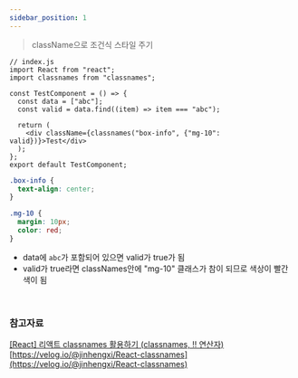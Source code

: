 ```yaml
---
sidebar_position: 1
---
```


> className으로 조건식 스타일 주기

```JS
// index.js
import React from "react";
import classnames from "classnames";

const TestComponent = () => {
  const data = ["abc"];
  const valid = data.find((item) => item === "abc");

  return (
    <div className={classnames("box-info", {"mg-10": valid})}>Test</div>
  );
};
export default TestComponent;
```

```CSS
.box-info {
  text-align: center;
}

.mg-10 {
  margin: 10px;
  color: red;
}
```

- data에 `abc`가 포함되어 있으면 valid가 true가 됨
- valid가 true라면 classNames안에 "mg-10" 클래스가 참이 되므로 색상이 빨간색이 됨

<br />

### 참고자료

[[React] 리액트 classnames 활용하기 (classnames, !! 연산자)](https://ekgoddldi.tistory.com/98)  
[https://velog.io/@jinhengxi/React-classnames](https://velog.io/@jinhengxi/React-classnames)
